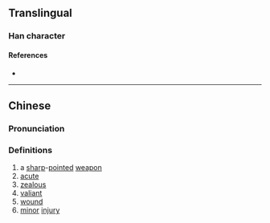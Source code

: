 {{character info/new}}
==Translingual==

===Han character===
{{Han char|rn=18|rad=刀|as=10|sn=12|four=|canj=MFLN|ids=⿸厂剡}}

====References====
* {{Han ref|kx=0142.390|hdz=10349.200|uh=34F9|ud=13561}}

----

==Chinese==
{{zh-forms}}

===Pronunciation===
{{zh-pron
|m=ruì
|c=jeoi6
|mc=y
|oc=
|ma=
|cat=n,a
}}

===Definitions===
{{zh-hanzi}}

# a [[sharp]]-[[point]]ed [[weapon]]
# [[acute]]
# [[zealous]]
# [[valiant]]
# [[wound]]
# [[minor]] [[injury]]